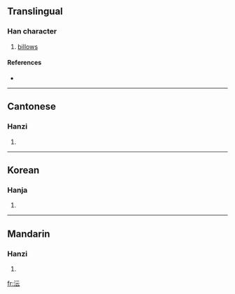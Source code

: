 ==Translingual==

===Han character===
{{Han char|rn=85|rad=水|as=04|sn=7|four=3113<sub>1</sub>|canj=水一一戈 (EMMI)}}

# [[billows]]

====References====
* {{Han ref|kx=0610.010|dkj=17185|dj=1002.110|hdz=31558.040|uh=6C84|ud=27780|bh=CB4E|bd=52046}}

----

==Cantonese==

===Hanzi===
{{yue-hanzi|jyut=|y=wan4}}

# {{defn|Cantonese|sort=水04}}

----

==Korean==

===Hanja===
{{ko-hanja|hangeul=운|eumhun=|rv=un|mr=un|y=wun}}

# {{defn|Korean|sort=水04}}

----

==Mandarin==

===Hanzi===
{{cmn-hanzi|pin=[[yún]] ([[yun2]])|wg=yün<sup>2</sup>}}

# {{defn|Mandarin|sort=水04}}

[[fr:沄]]